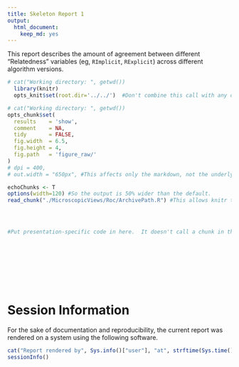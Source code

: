 ```yaml
---
title: Skeleton Report 1
output:
  html_document:
    keep_md: yes
---
```


This report describes the amount of agreement between different "Relatedness" variables (eg, `RImplicit`, `RExplicit`) across different algorithm versions.

<!--  Set the working directory to the repository's base directory; this assumes the report is nested inside of two directories.-->
```r
# cat("Working directory: ", getwd())
  library(knitr)
  opts_knit$set(root.dir='../../')  #Don't combine this call with any other chunk -especially one that uses file paths.
```

<!-- Set the report-wide options, and point to the external code file. -->
```r
# cat("Working directory: ", getwd())
opts_chunk$set(
  results    = 'show', 
  comment    = NA, 
  tidy       = FALSE,
  fig.width  = 6.5, 
  fig.height = 4, 
  fig.path   = 'figure_raw/'
)
# dpi = 400,
# out.width = "650px", #This affects only the markdown, not the underlying png file.  The height will be scaled appropriately.

echoChunks <- T
options(width=120) #So the output is 50% wider than the default.
read_chunk("./MicroscopicViews/Roc/ArchivePath.R") #This allows knitr to call chunks tagged in the underlying *.R file.

```

<!-- Load the sources.  Suppress the output when loading sources. --> 
```r
```

<!-- Load 'sourced' R files.  Suppress the output when loading packages. --> 
```r
```

<!-- Load any global functions and variables declared in the R file.  Suppress the output. --> 
```r
```

<!-- Declare any global functions specific to a Rmd output.  Suppress the output. --> 
```r
#Put presentation-specific code in here.  It doesn't call a chunk in the codebehind file.
```

<!-- Load the datasets.   -->
```r
```

<!-- Tweak the datasets.   -->
```r
```


```r
```

```r
```

```r
```

```r
```

```r
```

```r
```


# Session Information
For the sake of documentation and reproducibility, the current report was rendered on a system using the following software.

```r
cat("Report rendered by", Sys.info()["user"], "at", strftime(Sys.time(), "%Y-%m-%d, %H:%M %z"))
sessionInfo()
```
